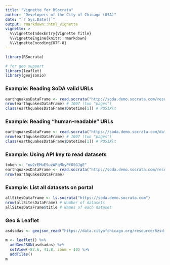 ```yaml
---
title: "Vignette for RSocrata"
author: "Developers of the City of Chicago (USA)"
date: "`r Sys.Date()`"
output: rmarkdown::html_vignette
vignette: >
  %\VignetteIndexEntry{Vignette Title}
  %\VignetteEngine{knitr::rmarkdown}
  %\VignetteEncoding{UTF-8}
---
```


```r
library(RSocrata)

# for geo support
library(leaflet)
library(geojsonio)
```

### Example: Reading SoDA valid URLs
```r
earthquakesDataFrame <- read.socrata("http://soda.demo.socrata.com/resource/4334-bgaj.csv")
nrow(earthquakesDataFrame) # 1007 (two "pages")
class(earthquakesDataFrame$Datetime[1]) # POSIXlt
```

### Example: Reading "human-readable" URLs
```r
earthquakesDataFrame <- read.socrata("https://soda.demo.socrata.com/dataset/USGS-Earthquakes-for-2012-11-01-API-School-Demo/4334-bgaj")
nrow(earthquakesDataFrame) # 1007 (two "pages")
class(earthquakesDataFrame$Datetime[1]) # POSIXlt
```

### Example: Using API key to read datasets
```r
token <- "ew2rEMuESuzWPqMkyPfOSGJgE"
earthquakesDataFrame <- read.socrata("http://soda.demo.socrata.com/resource/4334-bgaj.csv", app_token = token)
nrow(earthquakesDataFrame)
```

### Example: List all datasets on portal
```r
allSitesDataFrame <- ls.socrata("https://soda.demo.socrata.com")
nrow(allSitesDataFrame) # Number of datasets
allSitesDataFrame$title # Names of each dataset
```

### Geo & Leaflet

```r

asdsadas <- geojson_read("https://data.cityofchicago.org/resource/6zsd-86xi.geojson", method = "local", parse = FALSE, what = "list")

m <- leaflet() %>%
  addGeoJSON(asdsadas) %>%
  setView(-87.6, 41.8, zoom = 10) %>% 
  addTiles()
m

```

